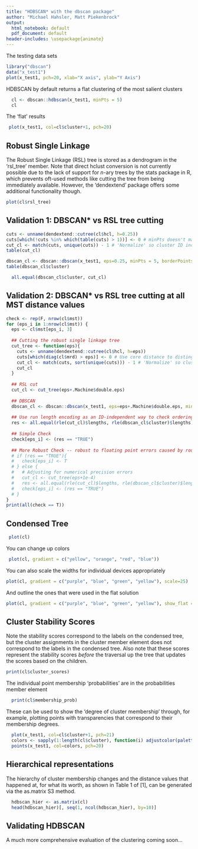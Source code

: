 ```yaml
---
title: "HDBSCAN* with the dbscan package"
author: "Michael Hahsler, Matt Piekenbrock"
output:
  html_notebook: default
  pdf_document: default
header-includes: \usepackage{animate}
---
```

The testing data sets
```r
library("dbscan")
data("x_test1")
plot(x_test1, pch=20, xlab="X axis", ylab="Y Axis")
```

HDBSCAN by default returns a flat clustering of the most salient clusters 

```r
  cl <- dbscan::hdbscan(x_test1, minPts = 5)
  cl
```
The 'flat' results 
```r
 plot(x_test1, col=cl$cluster+1, pch=20)
```

## Robust Single Linkage 
The Robust Single Linkage (RSL) tree is stored as a dendrogram in the 'rsl_tree' member. Note that direct hclust conversion is not currently possible due to the lack of support for $n$-ary trees by the stats package in R, which prevents oft-used methods like cutting the tree from being immediately available. However, the 'dendextend' package offers some additional functionality though.

```r
plot(cl$rsl_tree)
```

## Validation 1: DBSCAN* vs RSL tree cutting
```r
cuts <- unname(dendextend::cutree(cl$hcl, h=0.25))
cuts[which(!cuts %in% which(table(cuts) > 1))] <- 0 # minPts doesn't matter? 
cut_cl <- match(cuts, unique(cuts)) - 1 # 'Normalize' so cluster ID increments
table(cut_cl)
```
```r
dbscan_cl <- dbscan::dbscan(x_test1, eps=0.25, minPts = 5, borderPoints = F)
table(dbscan_cl$cluster)
```
```r
  all.equal(dbscan_cl$cluster, cut_cl)
```

## Validation 2: DBSCAN* vs RSL tree cutting at all MST distance values 
```r
check <- rep(F, nrow(cl$mst))
for (eps_i in 1:nrow(cl$mst)) {
  eps <- cl$mst[eps_i, 3]
  
  ## Cutting the robust single linkage tree 
  cut_tree <- function(eps){
    cuts <- unname(dendextend::cutree(cl$hcl, h=eps))
    cuts[which(diag(cl$mrd) > eps)] <- 0 # Use core distance to distinguish noise; minPts doesn't matter? 
    cut_cl <- match(cuts, sort(unique(cuts))) - 1 # 'Normalize' so cluster ID increments; sort ensures noise is 0
    cut_cl
  }
  
  ## RSL cut 
  cut_cl <- cut_tree(eps+.Machine$double.eps)
  
  ## DBSCAN
  dbscan_cl <- dbscan::dbscan(x_test1, eps=eps+.Machine$double.eps, minPts = 5, borderPoints = F)
  
  ## Use run length encoding as an ID-independent way to check ordering
  res <- all.equal(rle(cut_cl)$lengths, rle(dbscan_cl$cluster)$lengths)
  
  ## Simple Check 
  check[eps_i] <- (res == "TRUE")
  
  ## More Robust Check -- robust to floating point errors caused by rounding when the tree is cut
  # if (res == "TRUE"){
  #   check[eps_i] <- T
  # } else {
  #   # Adjusting for numerical precision errors
  #   cut_cl <- cut_tree(eps+1e-4)
  #   res <- all.equal(rle(cut_cl)$lengths, rle(dbscan_cl$cluster)$lengths)
  #   check[eps_i] <- (res == "TRUE")
  # }
}
print(all(check == T))
```

## Condensed Tree
```r
 plot(cl)
```

You can change up colors
```r
 plot(cl, gradient = c("yellow", "orange", "red", "blue"))
```

You can also scale the widths for individual devices appropriately 
```r
plot(cl, gradient = c("purple", "blue", "green", "yellow"), scale=25)
```

And outline the ones that were used in the flat solution 
```r
plot(cl, gradient = c("purple", "blue", "green", "yellow"), show_flat = T)
```

## Cluster Stability Scores
Note the stability scores correspond to the labels on the condensed tree, but the cluster assignments in the cluster member element does not correspond to the labels in the condensed tree. Also note that these scores represent the stability scores _before_ the traversal up the tree that updates the scores based on the children. 
```r
print(cl$cluster_scores)
```

The individual point membership 'probabilities' are in the probabilities member element
```r
  print(cl$membership_prob)
```

These can be used to show the 'degree of cluster membership' through, for example, plotting points with transparencies that correspond to their membership degrees.   
```r
  plot(x_test1, col=cl$cluster+1, pch=21)
  colors <- sapply(1:length(cl$cluster), function(i) adjustcolor(palette()[(cl$cluster+1)[i]], alpha.f = cl$membership_prob[i]))
  points(x_test1, col=colors, pch=20)
```

## Hierarchical representations
The hierarchy of cluster membership changes and the distance values that happened at, for what its worth, as shown in Table 1 of [1], can be generated via the as.matrix S3 method.
```r
  hdbscan_hier <- as.matrix(cl)
  head(hdbscan_hier)[, seq(1, ncol(hdbscan_hier), by=10)]
```

## Validating HDBSCAN
A much more comprehensive evaluation of the clustering coming soon...  

